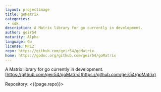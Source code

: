 ```yaml
---
layout: projectimage
title: goMatrix
categories: 
 - sdk
description: A Matrix library for go currently in development.
author: geir54
maturity: Alpha
language: Go
license: MPL2
repo: https://github.com/geir54/goMatrix
home: https://godoc.org/github.com/geir54/goMatrix
---
```


A Matrix library for go currently in development. [https://github.com/geir54/goMatrix](https://github.com/geir54/goMatrix)

Repository: <{{page.repo}}>
